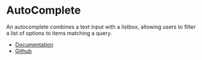 
<Meta of={AutoCompleteStories} />

# AutoComplete

An autocomplete combines a text input with a listbox, allowing users to filter a list of options to items matching a query.

- [Documentation](https://rsuitejs.com/components/auto-complete)
- [Github](https://github.com/rsuite/rsuite/tree/main/src/AutoComplete)
